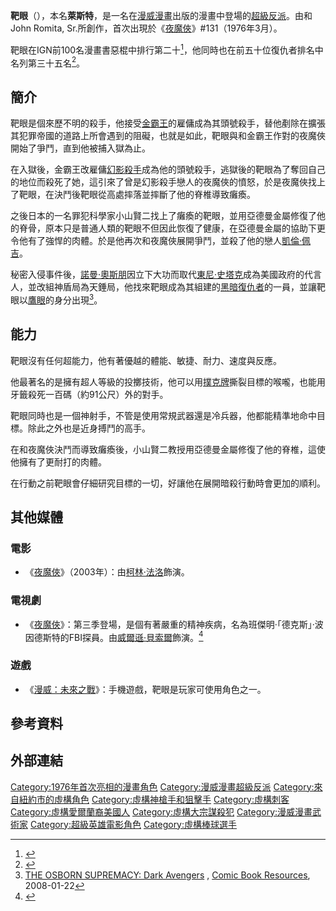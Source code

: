 {{noteTA
|G1=美国漫画
|T=zh-tw:靶眼;
}}
{{Infobox comics character
|image =
|caption =
|real_name=萊斯特
|character_name =靶眼<br>Bullseye
|publisher =[[漫威漫畫|漫威漫畫]]
|debut='''以靶眼身分'''：《夜魔俠》#131（1976年3月）<br>'''以[[鷹眼_(漫畫)|鷹眼]]身分'''：《黑暗復仇者》#1（2009年3月）
|creators={{le|馬夫·沃夫曼|Marv Wolfman}}<br>John Romita, Sr.
|alliances={{le|雷霆特工隊 (漫威漫畫)|Thunderbolts (comics)|雷霆特工隊}}<br>[[黑暗復仇者|黑暗復仇者]]
|aliases=Benjamin Poindexter, Leonard，夜魔俠，鷹眼
|powers=超人等級的投擲技巧<br>神射手<br>大師級格鬥能力<br>[[亞德曼金屬|亞德曼金屬]]脊骨
|}}

'''靶眼'''（{{lang-en|Bullseye}}），本名'''萊斯特'''，是一名在[[漫威漫畫|漫威漫畫]]出版的漫畫中登場的[[超級反派|超級反派]]。由{{le|馬夫·沃夫曼|Marv Wolfman}}和John Romita, Sr.所創作，首次出現於《[[夜魔俠|夜魔俠]]》#131（1976年3月）。

靶眼在IGN前100名漫畫書惡棍中排行第二十<ref>{{cite web |url=http://comics.ign.com/top-100-villains/20.html |title=Bullseye is Number 20 |publisher=Comics.ign.com |date= |accessdate=2011-02-06 |deadurl=yes |archiveurl=https://web.archive.org/web/20110203091526/http://comics.ign.com/top-100-villains/20.html |archivedate=2011-02-03 }}</ref>，他同時也在前五十位復仇者排名中名列第三十五名<ref>{{cite web |last= |first= |date=April 30, 2012 |title=The Top 50 Avengers |url=http://www.ign.com/top/avengers/35 |publisher=[[IGN|IGN]] |accessdate=July 28, 2015 |archive-date=2016-11-10 |archive-url=https://web.archive.org/web/20161110165228/http://www.ign.com/top/avengers/35 |dead-url=no }}</ref>。

==簡介==
靶眼是個來歷不明的殺手，他接受[[金霸王_(漫威漫畫)|金霸王]]的雇傭成為其頭號殺手，替他剷除在擴張其犯罪帝國的道路上所會遇到的阻礙，也就是如此，靶眼與和金霸王作對的夜魔俠開始了爭鬥，直到他被捕入獄為止。

在入獄後，金霸王改雇傭[[幻影殺手_(漫畫)|幻影殺手]]成為他的頭號殺手，逃獄後的靶眼為了奪回自己的地位而殺死了她，這引來了曾是幻影殺手戀人的夜魔俠的憤怒，於是夜魔俠找上了靶眼，在決鬥後靶眼從高處摔落並摔斷了他的脊椎導致癱瘓。

之後日本的一名罪犯科學家小山賢二找上了癱瘓的靶眼，並用亞德曼金屬修復了他的脊骨，原本只是普通人類的靶眼不但因此恢復了健康，在亞德曼金屬的協助下更令他有了強悍的肉體。於是他再次和夜魔俠展開爭鬥，並殺了他的戀人[[凱倫·佩吉|凱倫·佩吉]]。

秘密入侵事件後，[[綠惡魔|諾曼·奧斯朋]]因立下大功而取代[[鋼鐵人|東尼·史塔克]]成為美國政府的代言人，並改組神盾局為天錘局，他找來靶眼成為其組建的[[黑暗復仇者|黑暗復仇者]]的一員，並讓靶眼以[[鷹眼_(漫畫)|鷹眼]]的身分出現<ref>[http://www.comicbookresources.com/?page=article&id=19654 THE OSBORN SUPREMACY: Dark Avengers] {{Wayback|url=http://www.comicbookresources.com/?page=article&id=19654 |date=20160806185804 }}, [[Comic_Book_Resources|Comic Book Resources]], 2008-01-22</ref>。

==能力==
靶眼沒有任何超能力，他有著優越的體能、敏捷、耐力、速度與反應。

他最著名的是擁有超人等級的投擲技術，他可以用[[撲克牌|撲克牌]]撕裂目標的喉嚨，也能用牙籤殺死一百碼（約91公尺）外的對手。

靶眼同時也是一個神射手，不管是使用常規武器還是冷兵器，他都能精準地命中目標。除此之外也是近身搏鬥的高手。

在和夜魔俠決鬥而導致癱瘓後，小山賢二教授用亞德曼金屬修復了他的脊椎，這使他擁有了更耐打的肉體。

在行動之前靶眼會仔細研究目標的一切，好讓他在展開暗殺行動時會更加的順利。

==其他媒體==
===電影===
*《[[夜魔俠_(電影)|夜魔俠]]》（2003年）：由[[柯林·法洛|柯林·法洛]]飾演。

===電視劇===
*《[[夜魔俠_(電視劇)|夜魔俠]]》：第三季登場，是個有著嚴重的精神疾病，名為班傑明·「德克斯」·波因德斯特的FBI探員。由[[威爾遜·貝索爾|威爾遜·貝索爾]]飾演。<ref name="Netflix">{{cite web|url=https://io9.gizmodo.com/new-daredevil-season-3-trailer-could-introduce-a-surpri-1829518606|title=New Daredevil Season 3 Trailer Introduces a Major Comics Villain to Marvel's Cinematic Universe [UPDATED]|last=Pulliam-Moore|first=Charles|publisher=[[io9|io9]]|date=October 4, 2018|accessdate=October 4, 2018|archiveurl=https://web.archive.org/web/20181004160107/https://io9.gizmodo.com/new-daredevil-season-3-trailer-could-introduce-a-surpri-1829518606|archivedate=October 4, 2018|deadurl=no}}</ref>

===遊戲===
* 《[[漫威：未來之戰|漫威：未來之戰]]》：手機遊戲，靶眼是玩家可使用角色之一。

==參考資料==
{{reflist}}

==外部連結==

{{夜魔俠}}
{{鷹眼 (漫畫)}}
{{復仇者}}
{{死侍}}

{{DEFAULTSORT:Bullseye}}
[[Category:1976年首次亮相的漫畫角色|Category:1976年首次亮相的漫畫角色]]
[[Category:漫威漫畫超級反派|Category:漫威漫畫超級反派]]
[[Category:來自紐約市的虛構角色|Category:來自紐約市的虛構角色]]
[[Category:虛構神槍手和狙擊手|Category:虛構神槍手和狙擊手]]
[[Category:虛構刺客|Category:虛構刺客]]
[[Category:虛構愛爾蘭裔美國人|Category:虛構愛爾蘭裔美國人]]
[[Category:虛構大宗謀殺犯|Category:虛構大宗謀殺犯]]
[[Category:漫威漫畫武術家|Category:漫威漫畫武術家]]
[[Category:超級英雄電影角色|Category:超級英雄電影角色]]
[[Category:虛構棒球選手|Category:虛構棒球選手]]